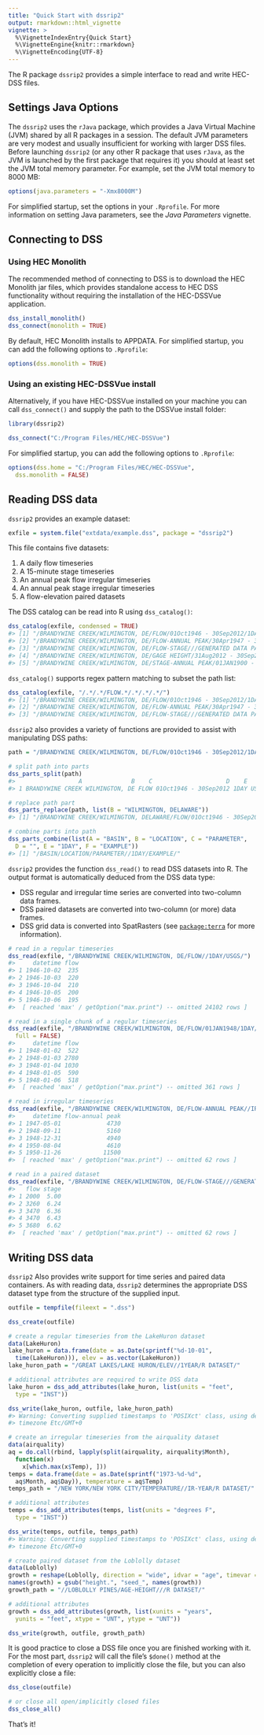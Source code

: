 ```yaml
---
title: "Quick Start with dssrip2"
output: rmarkdown::html_vignette
vignette: >
  %\VignetteIndexEntry{Quick Start}
  %\VignetteEngine{knitr::rmarkdown}
  %\VignetteEncoding{UTF-8}
---
```





The R package `dssrip2` provides a simple interface to read and write
HEC-DSS files.

## Settings Java Options

The `dssrip2` uses the `rJava` package, which provides a Java Virtual
Machine (JVM) shared by all R packages in a session. The default JVM
parameters are very modest and usually insufficient for working with
larger DSS files. Before launching `dssrip2` (or any other R package
that uses `rJava`, as the JVM is launched by the first package that
requires it) you should at least set the JVM total memory
parameter. For example, set the JVM total memory to 8000 MB:


```r
options(java.parameters = "-Xmx8000M")
```

For simplified startup, set the options in your `.Rprofile`.
For more information on setting Java parameters, see the 
*Java Parameters* vignette.

## Connecting to DSS

### Using HEC Monolith

The recommended method of connecting to DSS is to download the HEC
Monolith jar files, which provides standalone access to HEC DSS
functionality without requiring the installation of the HEC-DSSVue
application.


```r
dss_install_monolith()
dss_connect(monolith = TRUE)
```

By default, HEC Monolith installs to APPDATA. For simplified startup,
you can add the following options to `.Rprofile`:


```r
options(dss.monolith = TRUE)
```

### Using an existing HEC-DSSVue install

Alternatively, if you have HEC-DSSVue installed on your machine you
can call `dss_connect()` and supply the path to the DSSVue install
folder:


```r
library(dssrip2)

dss_connect("C:/Program Files/HEC/HEC-DSSVue")
```

For simplified startup, you can add the following options
to `.Rprofile`:


```r
options(dss.home = "C:/Program Files/HEC/HEC-DSSVue",
  dss.monolith = FALSE)
```


## Reading DSS data

`dssrip2` provides an example dataset:


```r
exfile = system.file("extdata/example.dss", package = "dssrip2")
```

This file contains five datasets:

1. A daily flow timeseries
2. A 15-minute stage timeseries
3. An annual peak flow irregular timeseries
4. An annual peak stage irregular timeseries
5. A flow-elevation paired datasets

The DSS catalog can be read into R using `dss_catalog()`:


```r
dss_catalog(exfile, condensed = TRUE)
#> [1] "/BRANDYWINE CREEK/WILMINGTON, DE/FLOW/01Oct1946 - 30Sep2012/1DAY/USGS/"                   
#> [2] "/BRANDYWINE CREEK/WILMINGTON, DE/FLOW-ANNUAL PEAK/30Apr1947 - 30Oct2012/IR-CENTURY/USGS/" 
#> [3] "/BRANDYWINE CREEK/WILMINGTON, DE/FLOW-STAGE///GENERATED DATA PAIRS/"                      
#> [4] "/BRANDYWINE CREEK/WILMINGTON, DE/GAGE HEIGHT/31Aug2012 - 30Sep2012/15MIN/USGS/"           
#> [5] "/BRANDYWINE CREEK/WILMINGTON, DE/STAGE-ANNUAL PEAK/01JAN1900 - 01JAN2000/IR-CENTURY/USGS/"
```

`dss_catalog()` supports regex pattern matching to subset the path list:


```r
dss_catalog(exfile, "/.*/.*/FLOW.*/.*/.*/.*/")
#> [1] "/BRANDYWINE CREEK/WILMINGTON, DE/FLOW/01Oct1946 - 30Sep2012/1DAY/USGS/"                  
#> [2] "/BRANDYWINE CREEK/WILMINGTON, DE/FLOW-ANNUAL PEAK/30Apr1947 - 30Oct2012/IR-CENTURY/USGS/"
#> [3] "/BRANDYWINE CREEK/WILMINGTON, DE/FLOW-STAGE///GENERATED DATA PAIRS/"
```

`dssrip2` also provides a variety of functions are provided to assist
with manipulating DSS paths:


```r
path = "/BRANDYWINE CREEK/WILMINGTON, DE/FLOW/01Oct1946 - 30Sep2012/1DAY/USGS/"

# split path into parts
dss_parts_split(path)
#>                  A              B    C                     D    E    F
#> 1 BRANDYWINE CREEK WILMINGTON, DE FLOW 01Oct1946 - 30Sep2012 1DAY USGS

# replace path part
dss_parts_replace(path, list(B = "WILMINGTON, DELAWARE"))
#> [1] "/BRANDYWINE CREEK/WILMINGTON, DELAWARE/FLOW/01Oct1946 - 30Sep2012/1DAY/USGS/"

# combine parts into path
dss_parts_combine(list(A = "BASIN", B = "LOCATION", C = "PARAMETER",
  D = "", E = "1DAY", F = "EXAMPLE"))
#> [1] "/BASIN/LOCATION/PARAMETER//1DAY/EXAMPLE/"
```

`dssrip2` provides the function `dss_read()` to read DSS datasets into
R. The output format is automatically deduced from the DSS data type:

- DSS regular and irregular time series are converted into two-column data frames.
- DSS paired datasets are converted into two-column (or more) data frames.
- DSS grid data is converted into SpatRasters
  (see [`package:terra`](https://cran.r-project.org/package=terra)
  for more information).


```r
# read in a regular timeseries
dss_read(exfile, "/BRANDYWINE CREEK/WILMINGTON, DE/FLOW//1DAY/USGS/")
#>     datetime flow
#> 1 1946-10-02  235
#> 2 1946-10-03  220
#> 3 1946-10-04  210
#> 4 1946-10-05  200
#> 5 1946-10-06  195
#>  [ reached 'max' / getOption("max.print") -- omitted 24102 rows ]

# read in a single chunk of a regular timeseries
dss_read(exfile, "/BRANDYWINE CREEK/WILMINGTON, DE/FLOW/01JAN1948/1DAY/USGS/",
  full = FALSE)
#>     datetime flow
#> 1 1948-01-02  522
#> 2 1948-01-03 2780
#> 3 1948-01-04 1030
#> 4 1948-01-05  590
#> 5 1948-01-06  518
#>  [ reached 'max' / getOption("max.print") -- omitted 361 rows ]

# read in irregular timeseries
dss_read(exfile, "/BRANDYWINE CREEK/WILMINGTON, DE/FLOW-ANNUAL PEAK//IR-CENTURY/USGS/")
#>     datetime flow-annual peak
#> 1 1947-05-01             4730
#> 2 1948-09-11             5160
#> 3 1948-12-31             4940
#> 4 1950-08-04             4610
#> 5 1950-11-26            11500
#>  [ reached 'max' / getOption("max.print") -- omitted 62 rows ]

# read in a paired dataset
dss_read(exfile, "/BRANDYWINE CREEK/WILMINGTON, DE/FLOW-STAGE///GENERATED DATA PAIRS/")
#>   flow stage
#> 1 2000  5.00
#> 2 3260  6.24
#> 3 3470  6.36
#> 4 3470  6.43
#> 5 3680  6.62
#>  [ reached 'max' / getOption("max.print") -- omitted 62 rows ]
```


## Writing DSS data

`dssrip2` Also provides write support for time series and paired data
containers. As with reading data, `dssrip2` determines the appropriate
DSS dataset type from the structure of the supplied input.


```r
outfile = tempfile(fileext = ".dss")

dss_create(outfile)

# create a regular timeseries from the LakeHuron dataset
data(LakeHuron)
lake_huron = data.frame(date = as.Date(sprintf("%d-10-01",
  time(LakeHuron))), elev = as.vector(LakeHuron))
lake_huron_path = "/GREAT LAKES/LAKE HURON/ELEV//1YEAR/R DATASET/"

# additional attributes are required to write DSS data
lake_huron = dss_add_attributes(lake_huron, list(units = "feet",
  type = "INST"))

dss_write(lake_huron, outfile, lake_huron_path)
#> Warning: Converting supplied timestamps to 'POSIXct' class, using default
#> timezone Etc/GMT+0

# create an irregular timeseries from the airquality dataset
data(airquality)
aq = do.call(rbind, lapply(split(airquality, airquality$Month),
  function(x)
    x[which.max(x$Temp), ]))
temps = data.frame(date = as.Date(sprintf("1973-%d-%d",
  aq$Month, aq$Day)), temperature = aq$Temp)
temps_path = "/NEW YORK/NEW YORK CITY/TEMPERATURE//IR-YEAR/R DATASET/"

# additional attributes
temps = dss_add_attributes(temps, list(units = "degrees F",
  type = "INST"))

dss_write(temps, outfile, temps_path)
#> Warning: Converting supplied timestamps to 'POSIXct' class, using default
#> timezone Etc/GMT+0

# create paired dataset from the Loblolly dataset
data(Loblolly)
growth = reshape(Loblolly, direction = "wide", idvar = "age", timevar = "Seed")
names(growth) = gsub("height.", "seed_", names(growth))
growth_path = "//LOBLOLLY PINES/AGE-HEIGHT///R DATASET/"

# additional attributes
growth = dss_add_attributes(growth, list(xunits = "years",
  yunits = "feet", xtype = "UNT", ytype = "UNT"))

dss_write(growth, outfile, growth_path)
```

It is good practice to close a DSS file once you are finished working
with it. For the most part, `dssrip2` will call the file's `$done()`
method at the completion of every operation to implicitly close the
file, but you can also explicitly close a file:


```r
dss_close(outfile)

# or close all open/implicitly closed files
dss_close_all()
```

That's it!
